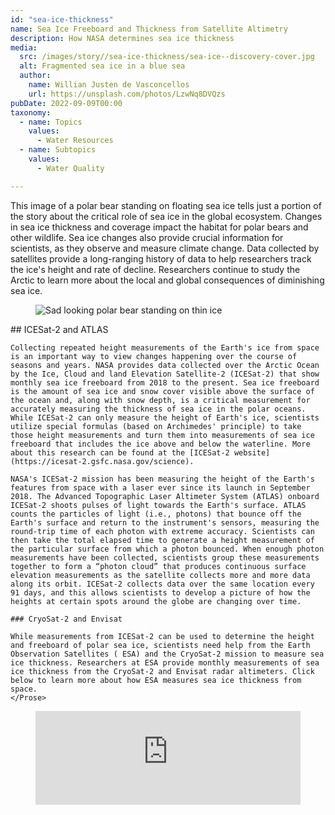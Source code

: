 ```yaml
---
id: "sea-ice-thickness"
name: Sea Ice Freeboard and Thickness from Satellite Altimetry
description: How NASA determines sea ice thickness
media:
  src: /images/story//sea-ice-thickness/sea-ice--discovery-cover.jpg
  alt: Fragmented sea ice in a blue sea
  author:
    name: Willian Justen de Vasconcellos
    url: https://unsplash.com/photos/LzwNq8DVQzs
pubDate: 2022-09-09T00:00
taxonomy:
  - name: Topics
    values:
      - Water Resources
  - name: Subtopics
    values:
      - Water Quality

---
```


<Block>
  <Prose>
    This image of a polar bear standing on floating sea ice tells just a portion
    of the story about the critical role of sea ice in the global ecosystem.
    Changes in sea ice thickness and coverage impact the habitat for polar bears
    and other wildlife. Sea ice changes also provide crucial information for
    scientists, as they observe and measure climate change. Data collected by
    satellites provide a long-ranging history of data to help researchers track
    the ice's height and rate of decline. Researchers continue to study the
    Arctic to learn more about the local and global consequences of diminishing
    sea ice.
  </Prose>
  <Figure>
    <Image
      src={new URL("/images/story/sea-ice-thickness/polar-bear.jpg", import.meta.url).href}
      alt="Sad looking polar bear standing on thin ice"
    />
    <Caption
      attrAuthor="Andreas Weith"
      attrUrl="https://commons.wikimedia.org/wiki/File:Endangered_arctic_-_starving_polar_bear_edit.jpg"
    />
  </Figure>
</Block>

<Block>
  <Prose>
    ## ICESat-2 and ATLAS

    Collecting repeated height measurements of the Earth's ice from space is an important way to view changes happening over the course of seasons and years. NASA provides data collected over the Arctic Ocean by the Ice, Cloud and land Elevation Satellite-2 (ICESat-2) that show monthly sea ice freeboard from 2018 to the present. Sea ice freeboard is the amount of sea ice and snow cover visible above the surface of the ocean and, along with snow depth, is a critical measurement for accurately measuring the thickness of sea ice in the polar oceans. While ICESat-2 can only measure the height of Earth's ice, scientists utilize special formulas (based on Archimedes' principle) to take those height measurements and turn them into measurements of sea ice freeboard that includes the ice above and below the waterline. More about this research can be found at the [ICESat-2 website](https://icesat-2.gsfc.nasa.gov/science).

    NASA's ICESat-2 mission has been measuring the height of the Earth's features from space with a laser ever since its launch in September 2018. The Advanced Topographic Laser Altimeter System (ATLAS) onboard ICESat-2 shoots pulses of light towards the Earth's surface. ATLAS counts the particles of light (i.e., photons) that bounce off the Earth's surface and return to the instrument's sensors, measuring the round-trip time of each photon with extreme accuracy. Scientists can then take the total elapsed time to generate a height measurement of the particular surface from which a photon bounced. When enough photon measurements have been collected, scientists group these measurements together to form a “photon cloud” that produces continuous surface elevation measurements as the satellite collects more and more data along its orbit. ICESat-2 collects data over the same location every 91 days, and this allows scientists to develop a picture of how the heights at certain spots around the globe are changing over time.

    ### CryoSat-2 and Envisat

    While measurements from ICESat-2 can be used to determine the height and freeboard of polar sea ice, scientists need help from the Earth Observation Satellites ( ESA) and the CryoSat-2 mission to measure sea ice thickness. Researchers at ESA provide monthly measurements of sea ice thickness from the CryoSat-2 and Envisat radar altimeters. Click below to learn more about how ESA measures sea ice thickness from space.
    </Prose>

</Block>

<Block type="full">
  <Figure>
    <iframe
      width="100%"
      style={{ aspectRatio: "16/9" }}
      src="https://www.youtube.com/embed/9einyMSOmHE"
      title="Sea Ice Thickness"
      frameborder="0"
      allow="accelerometer; autoplay; clipboard-write; encrypted-media; gyroscope; picture-in-picture"
      allowfullscreen
    />
    <Caption>
      Video about how ESA measures sea ice thickness from space.
    </Caption>
  </Figure>
</Block>

<Block>
  <Prose>
    ESA has been building radar altimeters since the early 1990s. Radar altimeters use a microwave signal to measure sea ice freeboard. In this frequency band, the signal can penetrate further into the snow that often lies on top of sea ice. To better understand how far the radar signals can penetrate the snowpack, separate field or airborne campaigns are used to validate the satellite signals. Ongoing research is comparing altimeter signals at different frequencies to calculate how much snow lies on top of the sea ice. This is important as the amount of snow can also impact the freeboard—for instance a heavy snow-load can weigh the sea ice down and may even push it under water.

    Once the freeboard has been established, it can be converted to sea ice thickness. The ESA Climate Change Initiative Sea Ice Thickness data set (see data sets section) shows the decrease in winter sea ice thickness over the past 15 years using satellite information from ESA's Envisat and CryoSat-2 missions.
    </Prose>

</Block>
